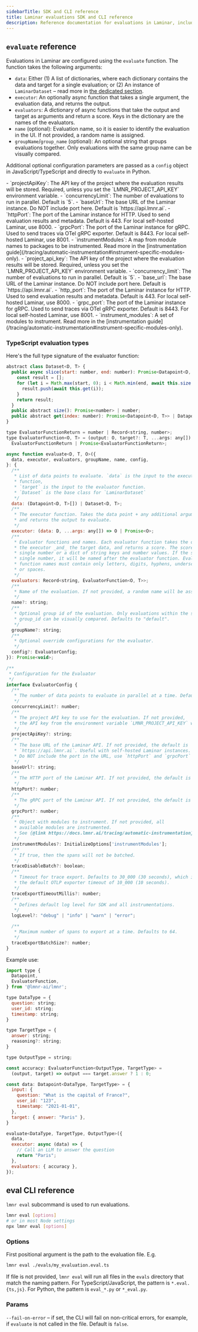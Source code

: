 ```yaml
---
sidebarTitle: SDK and CLI reference
title: Laminar evaluations SDK and CLI reference
description: Reference documentation for evaluations in Laminar, including the evaluate function and CLI options.
---
```


## `evaluate` reference

Evaluations in Laminar are configured using the `evaluate` function. The function takes the following arguments:
- `data`: Either (1) A list of dictionaries, where each dictionary contains the data and target for a single evaluation; or
(2) An instance of `LaminarDataset` – read more in [the dedicated section](/evaluations/configuration#using-a-laminar-dataset-for-evaluations).
- `executor`: An optionally async function that takes a single argument, the evaluation data, and returns the output.
- `evaluators`: A dictionary of async functions that take the output and target as arguments and return a score. Keys in the dictionary are the names of the evaluators.
- `name` (optional): Evaluation name, so it is easier to identify the evaluation in the UI. If not provided, a random name is assigned.
- `groupName`/`group_name` (optional): An optional string that groups evaluations together. Only evaluations with the same group name can be visually compared.

Additional optional configuration parameters are passed as a `config` object in JavaScript/TypeScript and directly to `evaluate` in Python.

<Tabs>
<Tab title="JavaScript/TypeScript">
- `projectApiKey`: The API key of the project where the evaluation results will be stored.
Required, unless you set the `LMNR_PROJECT_API_KEY` environment variable.
- `concurrencyLimit`: The number of evaluations to run in parallel. Default is `5`.
- `baseUrl`: The base URL of the Laminar instance. Do NOT include port here. Default is `https://api.lmnr.ai`.
- `httpPort`: The port of the Laminar instance for HTTP. Used to send evaluation results and metadata.
Default is 443. For local self-hosted Laminar, use 8000.
- `grpcPort`: The port of the Laminar instance for gRPC. Used to send traces via OTel gRPC exporter.
Default is 8443. For local self-hosted Laminar, use 8001.
- `instrumentModules`: A map from module names to packages to be instrumented.
Read more in the [instrumentation guide](/tracing/automatic-instrumentation#instrument-specific-modules-only).
</Tab>
<Tab title="Python">
- `project_api_key`: The API key of the project where the evaluation results will be stored.
Required, unless you set the `LMNR_PROJECT_API_KEY` environment variable.
- `concurrency_limit`: The number of evaluations to run in parallel. Default is `5`.
- `base_url`: The base URL of the Laminar instance. Do NOT include port here. Default is `https://api.lmnr.ai`.
- `http_port`: The port of the Laminar instance for HTTP. Used to send evaluation results and metadata.
Default is 443. For local self-hosted Laminar, use 8000.
- `grpc_port`: The port of the Laminar instance for gRPC. Used to send traces via OTel gRPC exporter.
Default is 8443. For local self-hosted Laminar, use 8001.
- `instrument_modules`: A set of modules to instrument.
Read more in the [instrumentation guide](/tracing/automatic-instrumentation#instrument-specific-modules-only).
</Tab>
</Tabs>

### TypeScript evaluation types

Here's the full type signature of the evaluator function:
```javascript [expandable]
abstract class Dataset<D, T> {
  public async slice(start: number, end: number): Promise<Datapoint<D, T>[]> {
    const result = [];
    for (let i = Math.max(start, 0); i < Math.min(end, await this.size()); i++) {
      result.push(await this.get(i));
    }
    return result;
  }
  public abstract size(): Promise<number> | number;
  public abstract get(index: number): Promise<Datapoint<D, T>> | Datapoint<D, T>;
}

type EvaluatorFunctionReturn = number | Record<string, number>;
type EvaluatorFunction<O, T> = (output: O, target?: T, ...args: any[]) =>
  EvaluatorFunctionReturn | Promise<EvaluatorFunctionReturn>;

async function evaluate<D, T, O>({
  data, executor, evaluators, groupName, name, config,
}: {
  /**
   * List of data points to evaluate. `data` is the input to the executor
   * function,
   * `target` is the input to the evaluator function.
   * `Dataset` is the base class for `LaminarDataset`
   */
  data: (Datapoint<D, T>[]) | Dataset<D, T>;
  /**
   * The executor function. Takes the data point + any additional arguments
   * and returns the output to evaluate.
   */
  executor: (data: D, ...args: any[]) => O | Promise<O>;
  /**
   * Evaluator functions and names. Each evaluator function takes the output of
   * the executor _and_ the target data, and returns a score. The score can be a
   * single number or a dict of string keys and number values. If the score is a
   * single number, it will be named after the evaluator function. Evaluator
   * function names must contain only letters, digits, hyphens, underscores,
   * or spaces.
   */
  evaluators: Record<string, EvaluatorFunction<O, T>>;
  /**
   * Name of the evaluation. If not provided, a random name will be assigned.
   */
  name?: string;
  /**
   * Optional group id of the evaluation. Only evaluations within the same
   * group_id can be visually compared. Defaults to "default".
   */
  groupName?: string;
  /**
   * Optional override configurations for the evaluator.
   */
  config?: EvaluatorConfig;
}): Promise<void>;

/**
 * Configuration for the Evaluator
 */
interface EvaluatorConfig {
  /**
   * The number of data points to evaluate in parallel at a time. Defaults to 5.
   */
  concurrencyLimit?: number;
  /**
   * The project API key to use for the evaluation. If not provided,
   * the API key from the environment variable `LMNR_PROJECT_API_KEY` will be used.
   */
  projectApiKey?: string;
  /**
   * The base URL of the Laminar API. If not provided, the default is
   * `https://api.lmnr.ai`. Useful with self-hosted Laminar instances.
   * Do NOT include the port in the URL, use `httpPort` and `grpcPort` instead.
   */
  baseUrl?: string;
  /**
   * The HTTP port of the Laminar API. If not provided, the default is 443.
   */
  httpPort?: number;
  /**
   * The gRPC port of the Laminar API. If not provided, the default is 8443.
   */
  grpcPort?: number;
  /**
   * Object with modules to instrument. If not provided, all
   * available modules are instrumented.
   * See {@link https://docs.lmnr.ai/tracing/automatic-instrumentation}
   */
  instrumentModules?: InitializeOptions['instrumentModules'];
  /**
   * If true, then the spans will not be batched.
   */
  traceDisableBatch?: boolean;
  /**
   * Timeout for trace export. Defaults to 30_000 (30 seconds), which is over
   * the default OTLP exporter timeout of 10_000 (10 seconds).
   */
  traceExportTimeoutMillis?: number;
  /**
   * Defines default log level for SDK and all instrumentations.
   */
  logLevel?: "debug" | "info" | "warn" | "error";

  /**
   * Maximum number of spans to export at a time. Defaults to 64.
   */
  traceExportBatchSize?: number;
}
```

Example use:

```javascript [expandable]
import type {
  Datapoint,
  EvaluatorFunction,
} from '@lmnr-ai/lmnr';

type DataType = {
  question: string;
  user_id: string;
  timestamp: string;
}

type TargetType = {
  answer: string;
  reasoning?: string;
}

type OutputType = string;

const accuracy: EvaluatorFunction<OutputType, TargetType> =
  (output, target) => output === target.answer ? 1 : 0;

const data: Datapoint<DataType, TargetType> = {
  input: {
    question: "What is the capital of France?",
    user_id: "123",
    timestamp: "2021-01-01",
  },
  target: { answer: "Paris" },
}

evaluate<DataType, TargetType, OutputType>({
  data,
  executor: async (data) => {
    // Call an LLM to answer the question
    return "Paris";
  },
  evaluators: { accuracy },
});
```

## eval CLI reference

`lmnr eval` subcommand is used to run evaluations.

```bash
lmnr eval [options]
# or in most Node settings
npx lmnr eval [options]
```

### Options

First positional argument is the path to the evaluation file. E.g.

```bash
lmnr eval ./evals/my_evaluation.eval.ts
```

If file is not provided, `lmnr eval` will run all files in the `evals` directory that match the naming pattern.
For TypeScript/JavaScript, the pattern is `*.eval.{ts,js}`. For Python, the pattern is `eval_*.py` or `*_eval.py`.

### Params

`--fail-on-error` – if set, the CLI will fail on non-critical errors, for example, if `evaluate` is not called in the file. Default is `false`.
